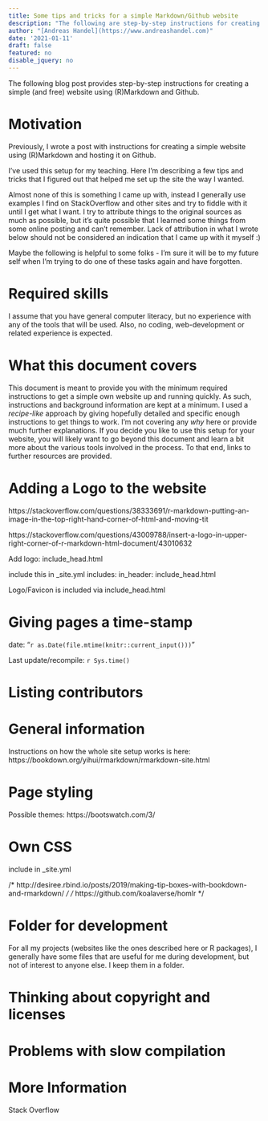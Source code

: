 ```yaml
---
title: Some tips and tricks for a simple Markdown/Github website 
description: "The following are step-by-step instructions for creating a fairly basic but still useful website using [R Markdown](https://rmarkdown.rstudio.com/) (through [R Studio](https://rstudio.com/products/rstudio/)) and [Github](https://github.com/)."
author: "[Andreas Handel](https://www.andreashandel.com)"
date: '2021-01-11'
draft: false
featured: no
disable_jquery: no
---
```


The following blog post provides step-by-step instructions for creating a simple (and free) website using (R)Markdown and Github.


# Motivation

Previously, I wrote a post with instructions for creating a simple website using (R)Markdown and hosting it on Github.

I've used this setup for my teaching. Here I'm describing a few tips and tricks that I figured out that helped me set up the site the way I wanted.

Almost none of this is something I came up with, instead I generally use examples I find on StackOverflow and other sites and try to fiddle with it until I get what I want. I try to attribute things to the original sources as much as possible, but it's quite possible that I learned some things from some online posting and can't remember. Lack of attribution in what I wrote below should not be considered an indication that I came up with it myself :)

Maybe the following is helpful to some folks - I'm sure it will be to my future self when I'm trying to do one of these tasks again and have forgotten.


# Required skills

I assume that you have general computer literacy, but no experience with any of the tools that will be used. Also, no coding, web-development or related experience is expected. 


# What this document covers

This document is meant to provide you with the minimum required instructions to get a simple own website up and running quickly. As such, instructions and background information are kept at a minimum. I used a _recipe-like_ approach by giving hopefully detailed and specific enough instructions to get things to work. I'm not covering any _why_ here or provide much further explanations. If you decide you like to use this setup for your website, you will likely want to go beyond this document and learn a bit more about the various tools involved in the process. To that end, links to further resources are provided. 


# Adding a Logo to the website

https://stackoverflow.com/questions/38333691/r-markdown-putting-an-image-in-the-top-right-hand-corner-of-html-and-moving-tit

https://stackoverflow.com/questions/43009788/insert-a-logo-in-upper-right-corner-of-r-markdown-html-document/43010632


Add logo: include_head.html

<link rel="icon" type="image/png" href="media/idema_logo.png" />

include this in _site.yml
    includes:
      in_header: include_head.html

Logo/Favicon is included via include_head.html

# Giving pages a time-stamp


date: "`r as.Date(file.mtime(knitr::current_input()))`"

Last update/recompile: `r Sys.time()`


# Listing contributors


# General information
Instructions on how the whole site setup works is here:
https://bookdown.org/yihui/rmarkdown/rmarkdown-site.html


# Page styling

Possible themes:
https://bootswatch.com/3/



# Own CSS

include in _site.yml

/* http://desiree.rbind.io/posts/2019/making-tip-boxes-with-bookdown-and-rmarkdown/ */
/* https://github.com/koalaverse/homlr */


# Folder for development

For all my projects (websites like the ones described here or R packages), I generally have some files that are useful for me during development, but not of interest to anyone else. 
I keep them in a folder.


# Thinking about copyright and licenses



# Problems with slow compilation



# More Information

Stack Overflow






